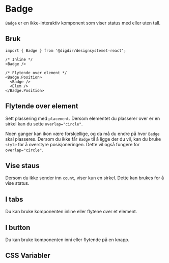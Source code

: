 
<Meta of={BadgeStories} />

# Badge

`Badge` er en ikke-interaktiv komponent som viser status med eller uten tall.

<Primary />
<Controls />

## Bruk

```tsx
import { Badge } from '@digdir/designsystemet-react';

/* Inline */
<Badge />

/* Flytende over element */
<Badge.Position>
  <Badge />
  <Elem />
</Badge.Position>
```

## Flytende over element

Sett plassering med `placement`. Dersom elementet du plasserer over er en sirkel kan du sette `overlap="circle"`.

<Canvas of={BadgeStories.Floating} />

Noen ganger kan ikon være forskjellige, og da må du endre på hvor `Badge` skal plasseres.
Dersom du ikke får `Badge` til å ligge der du vil, kan du bruke `style` for å overstyre posisjoneringen.
Dette vil også fungere for `overlap="circle"`.

<Canvas of={BadgeStories.CustomPlacement} />

## Vise staus

Dersom du ikke sender inn `count`, viser kun en sirkel. Dette kan brukes for å vise status.

<Canvas of={BadgeStories.Status} />

## I tabs

Du kan bruke komponenten inline eller flytene over et element.

<Canvas of={BadgeStories.InTabs} />

## I button

Du kan bruke komponenten inni eller flytende på en knapp.

<Canvas of={BadgeStories.InButton} />

## CSS Variabler

<CssVariables css={css} />
